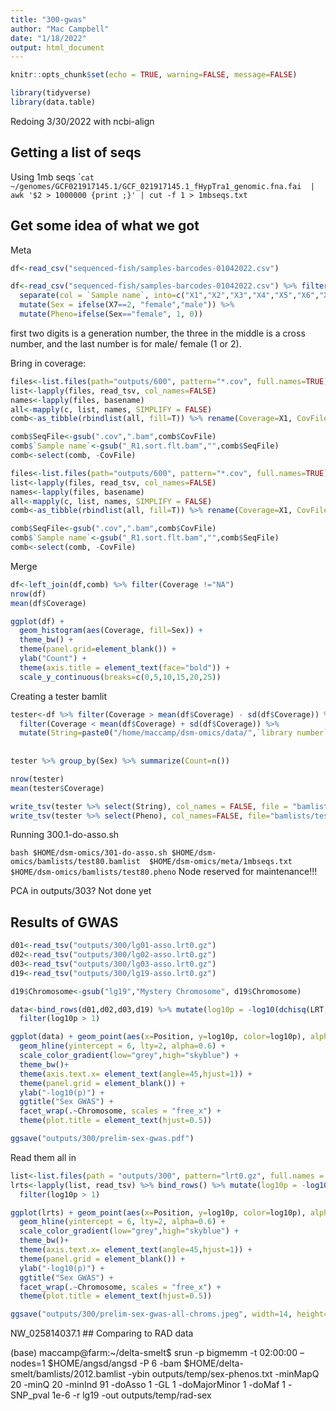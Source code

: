 ```yaml
---
title: "300-gwas"
author: "Mac Campbell"
date: "1/18/2022"
output: html_document
---
```


```r
knitr::opts_chunk$set(echo = TRUE, warning=FALSE, message=FALSE)
```

```r
library(tidyverse)
library(data.table)
```

Redoing 3/30/2022 with ncbi-align

## Getting a list of seqs

Using 1mb seqs ``cat ~/genomes/GCF021917145.1/GCF_021917145.1_fHypTra1_genomic.fna.fai  | awk '$2 > 1000000 {print ;}' | cut -f 1 > 1mbseqs.txt`      



## Get some idea of what we got


Meta   
```r
df<-read_csv("sequenced-fish/samples-barcodes-01042022.csv")
```

```r
df<-read_csv("sequenced-fish/samples-barcodes-01042022.csv") %>% filter(str_detect(`Sample name`, '^\\d+')) %>%
  separate(col = `Sample name`, into=c("X1","X2","X3","X4","X5","X6","X7"), sep="", remove=FALSE ) %>%
  mutate(Sex = ifelse(X7==2, "female","male")) %>%
  mutate(Pheno=ifelse(Sex=="female", 1, 0))
```

first two digits is a generation number, the three in the middle is a cross number, and the last number is for male/ female (1 or 2).


Bring in coverage:

```r
files<-list.files(path="outputs/600", pattern="*.cov", full.names=TRUE)
list<-lapply(files, read_tsv, col_names=FALSE) 
names<-lapply(files, basename)
all<-mapply(c, list, names, SIMPLIFY = FALSE)
comb<-as_tibble(rbindlist(all, fill=T)) %>% rename(Coverage=X1, CovFile=V1)

comb$SeqFile<-gsub(".cov",".bam",comb$CovFile)
comb$`Sample name`<-gsub("_R1.sort.flt.bam","",comb$SeqFile)
comb<-select(comb, -CovFile)
```


```r
files<-list.files(path="outputs/600", pattern="*.cov", full.names=TRUE)
list<-lapply(files, read_tsv, col_names=FALSE) 
names<-lapply(files, basename)
all<-mapply(c, list, names, SIMPLIFY = FALSE)
comb<-as_tibble(rbindlist(all, fill=T)) %>% rename(Coverage=X1, CovFile=V1)

comb$SeqFile<-gsub(".cov",".bam",comb$CovFile)
comb$`Sample name`<-gsub("_R1.sort.flt.bam","",comb$SeqFile)
comb<-select(comb, -CovFile)
```

Merge   
```r
df<-left_join(df,comb) %>% filter(Coverage !="NA")
nrow(df)
mean(df$Coverage)
```

```r
ggplot(df) +
  geom_histogram(aes(Coverage, fill=Sex)) +
  theme_bw() +
  theme(panel.grid=element_blank()) +
  ylab("Count") +
  theme(axis.title = element_text(face="bold")) +
  scale_y_continuous(breaks=c(0,5,10,15,20,25))
```


Creating a tester bamlit

```r
tester<-df %>% filter(Coverage > mean(df$Coverage) - sd(df$Coverage)) %>%
  filter(Coverage < mean(df$Coverage) + sd(df$Coverage)) %>%
  mutate(String=paste0("/home/maccamp/dsm-omics/data/",`library number`,"/",SeqFile))
  
  
tester %>% group_by(Sex) %>% summarize(Count=n())
```

```r
nrow(tester)
mean(tester$Coverage)
```
    
```r
write_tsv(tester %>% select(String), col_names = FALSE, file = "bamlists/test80.bamlist")
write_tsv(tester %>% select(Pheno), col_names=FALSE, file="bamlists/test80.pheno")
```

Running 300.1-do-asso.sh

`bash $HOME/dsm-omics/301-do-asso.sh $HOME/dsm-omics/bamlists/test80.bamlist  $HOME/dsm-omics/meta/1mbseqs.txt $HOME/dsm-omics/bamlists/test80.pheno`  Node reserved for maintenance!!!



PCA in outputs/303? Not done yet


## Results of GWAS

```r
d01<-read_tsv("outputs/300/lg01-asso.lrt0.gz")
d02<-read_tsv("outputs/300/lg02-asso.lrt0.gz")
d03<-read_tsv("outputs/300/lg03-asso.lrt0.gz")
d19<-read_tsv("outputs/300/lg19-asso.lrt0.gz") 

d19$Chromosome<-gsub("lg19","Mystery Chromosome", d19$Chromosome)

data<-bind_rows(d01,d02,d03,d19) %>% mutate(log10p = -log10(dchisq(LRT, df = 1))) %>%
  filter(log10p > 1)
```

```r
ggplot(data) + geom_point(aes(x=Position, y=log10p, color=log10p), alpha=0.75, cex=0.7)+
  geom_hline(yintercept = 6, lty=2, alpha=0.6) +
  scale_color_gradient(low="grey",high="skyblue") +
  theme_bw()+
  theme(axis.text.x= element_text(angle=45,hjust=1)) +
  theme(panel.grid = element_blank()) +
  ylab("-log10(p)") +
  ggtitle("Sex GWAS") +
  facet_wrap(.~Chromosome, scales = "free_x") +
  theme(plot.title = element_text(hjust=0.5))

ggsave("outputs/300/prelim-sex-gwas.pdf")
```

Read them all in    
```r
list<-list.files(path = "outputs/300", pattern="lrt0.gz", full.names = TRUE)
lrts<-lapply(list, read_tsv) %>% bind_rows() %>% mutate(log10p = -log10(dchisq(LRT, df = 1))) %>%
  filter(log10p > 1)
```


```r
ggplot(lrts) + geom_point(aes(x=Position, y=log10p, color=log10p), alpha=0.75, cex=0.7)+
  geom_hline(yintercept = 6, lty=2, alpha=0.6) +
  scale_color_gradient(low="grey",high="skyblue") +
  theme_bw()+
  theme(axis.text.x= element_text(angle=45,hjust=1)) +
  theme(panel.grid = element_blank()) +
  ylab("-log10(p)") +
  ggtitle("Sex GWAS") +
  facet_wrap(.~Chromosome, scales = "free_x") +
  theme(plot.title = element_text(hjust=0.5))

ggsave("outputs/300/prelim-sex-gwas-all-chroms.jpeg", width=14, height=14)
```


NW_025814037.1
## Comparing to RAD data    

(base) maccamp@farm:~/delta-smelt$ srun -p bigmemm -t 02:00:00 --nodes=1 $HOME/angsd/angsd -P 6 -bam $HOME/delta-smelt/bamlists/2012.bamlist -ybin outputs/temp/sex-phenos.txt -minMapQ 20 -minQ 20 -minInd 91 -doAsso 1 -GL 1 -doMajorMinor 1 -doMaf 1 -SNP_pval 1e-6 -r lg19 -out outputs/temp/rad-sex
